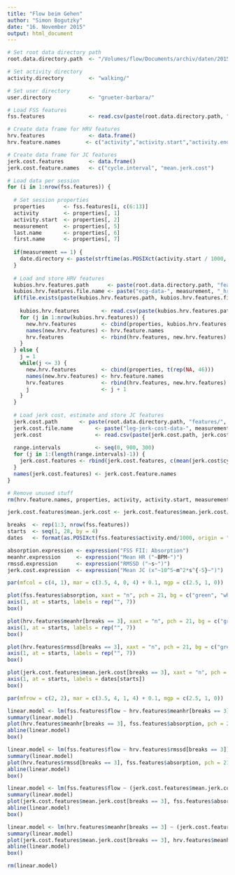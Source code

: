 ```yaml
---
title: "Flow beim Gehen"
author: "Simon Bogutzky"
date: "16. November 2015"
output: html_document
---
```


```r

# Set root data directory path
root.data.directory.path  <- "/Volumes/flow/Documents/archiv/daten/2015/flow-gehen-und-laufen/"

# Set activity directory
activity.directory        <- "walking/" 

# Set user directory
user.directory            <- "grueter-barbara/"

```

```r

# Load FSS features
fss.features              <- read.csv(paste(root.data.directory.path, "features/", activity.directory, user.directory, "fss-features.csv", sep = ""))

# Create data frame for HRV features
hrv.features              <- data.frame()
hrv.feature.names        <- c("activity","activity.start","activity.end","inquiry.end","measurement","last.name","first.name","date.of.birth","sample","meanrr","sdnn","meanhr","sdhr","rmssd","nn50","pnn50","sdann","sdnni","hrvtri","tinn","vlfpeakfft","lfpeakfft","hfpeakfft","vlfpowfft","lfpowfft","hfpowfft","vlfpowprfft","lfpowprfft","hfpowprfft","lfpownufft","hfpownufft","totpowfft","lfhffft","vlfpeakar","lfpeakar","hfpeakar","vlfpowar","lfpowar","hfpowar","vlfpowprar","lfpowprar","hfpowprar","lfpownuar","hfpownuar","totpowar","lfhfar","edr","sd1","sd2","apen","sampen","d2","dfa1","dfa2")

# Create data frame for JC features
jerk.cost.features        <- data.frame()
jerk.cost.feature.names   <- c("cycle.interval", "mean.jerk.cost")  

# Load data per session
for (i in 1:nrow(fss.features)) {
  
  # Set session properties
  properties      <- fss.features[i, c(6:13)]
  activity        <- properties[, 1]
  activity.start  <- properties[, 2]
  measurement     <- properties[, 5]
  last.name       <- properties[, 6]
  first.name      <- properties[, 7]
  
  if(measurement == 1) {
    date.directory <- paste(strftime(as.POSIXct(activity.start / 1000, origin = "1970-01-01", tz="CET"), format="%Y-%m-%d--%H-%M-%S"), "/", sep ="")
  }
  
  # Load and store HRV features
  kubios.hrv.features.path      <- paste(root.data.directory.path, "features/", activity.directory, user.directory, "kubios-hrv-features/", date.directory, sep="")
  kubios.hrv.features.file.name <- paste("ecg-data-", measurement, "_hrv.txt", sep = "")
  if(file.exists(paste(kubios.hrv.features.path, kubios.hrv.features.file.name, sep = ""))) {
    
    kubios.hrv.features       <- read.csv(paste(kubios.hrv.features.path, kubios.hrv.features.file.name, sep = ""))
    for (j in 1:nrow(kubios.hrv.features)) {
      new.hrv.features        <- cbind(properties, kubios.hrv.features[j, 1:46])
      names(new.hrv.features) <- hrv.feature.names
      hrv.features            <- rbind(hrv.features, new.hrv.features)
    }
  } else {
    j = 1
    while(j <= 3) {
      new.hrv.features        <- cbind(properties, t(rep(NA, 46)))
      names(new.hrv.features) <- hrv.feature.names
      hrv.features            <- rbind(hrv.features, new.hrv.features)
      j                       <- j + 1
    }
  }
  
  # Load jerk cost, estimate and store JC features
  jerk.cost.path       <- paste(root.data.directory.path, "features/", activity.directory, user.directory, "jerk-cost/", date.directory, sep="")
  jerk.cost.file.name       <- paste("leg-jerk-cost-data-", measurement, ".csv", sep = "")
  jerk.cost                 <- read.csv(paste(jerk.cost.path, jerk.cost.file.name, sep = ""), skip = 2)
  
  range.intervals           <- seq(0, 900, 300)
  for (j in 1:(length(range.intervals)-1)) {
    jerk.cost.features <- rbind(jerk.cost.features, c(mean(jerk.cost$cycle.interval[jerk.cost$t.s >= range.intervals[j] & jerk.cost$t.s < range.intervals[j + 1] & jerk.cost$cycle.interval < 1.15], na.rm = T), mean(jerk.cost$jerk.cost[jerk.cost$t.s >= range.intervals[j] & jerk.cost$t.s < range.intervals[j + 1] & jerk.cost$cycle.interval < 1.15], na.rm = T)))
  }
  names(jerk.cost.features) <- jerk.cost.feature.names
}

# Remove unused stuff
rm(hrv.feature.names, properties, activity, activity.start, measurement, last.name, first.name, date.directory, kubios.hrv.features, kubios.hrv.features.path, kubios.hrv.features.file.name, new.hrv.features, i, j, jerk.cost, jerk.cost.feature.names, jerk.cost.file.name, jerk.cost.path, range.intervals)

jerk.cost.features$mean.jerk.cost <- jerk.cost.features$mean.jerk.cost/10^5
```

```r
breaks  <- rep(1:3, nrow(fss.features)) 
starts  <- seq(1, 28, by = 4)
dates   <- format(as.POSIXct(fss.features$activity.end/1000, origin = "1970-01-01", tz = "CET"), "%D", tz = "CET")

absorption.expression <- expression("FSS FII: Absorption")
meanhr.expression     <- expression("Mean HR ("~BPM~")")
rmssd.expression      <- expression("RMSSD ("~s~")")
jerk.cost.expression  <- expression("Mean JC (x"~10^5~m^2*s^{-5}~")")

par(mfcol = c(4, 1), mar = c(3.5, 4, 0, 4) + 0.1, mgp = c(2.5, 1, 0))

plot(fss.features$absorption, xaxt = "n", pch = 21, bg = c("green", "white", "white", "white"), cex = 1.2, ylab = absorption.expression, xlab = "")
axis(1, at = starts, labels = rep("", 7))
box()

plot(hrv.features$meanhr[breaks == 3], xaxt = "n", pch = 21, bg = c("green", "white", "white", "white"), cex = 1.2, ylab = meanhr.expression, xlab = "")
axis(1, at = starts, labels = rep("", 7))
box()

plot(hrv.features$rmssd[breaks == 3], xaxt = "n", pch = 21, bg = c("green", "white", "white", "white"), cex = 1.2, ylab = rmssd.expression, xlab = "")
axis(1, at = starts, labels = rep("", 7))
box()

plot(jerk.cost.features$mean.jerk.cost[breaks == 3], xaxt = "n", pch = 21, bg = c("green", "white", "white", "white"), cex = 1.2, ylab = jerk.cost.expression, xlab = "Measurement")
axis(1, at = starts, labels = dates[starts])
box()
```

```r
par(mfrow = c(2, 2), mar = c(3.5, 4, 1, 4) + 0.1, mgp = c(2.5, 1, 0))

linear.model <- lm(fss.features$flow ~ hrv.features$meanhr[breaks == 3])
summary(linear.model)
plot(hrv.features$meanhr[breaks == 3], fss.features$absorption, pch = 21, cex = 1.2, ylab = absorption.expression, xlab = meanhr.expression)
abline(linear.model)
box()

linear.model <- lm(fss.features$flow ~ hrv.features$rmssd[breaks == 3])
summary(linear.model)
plot(hrv.features$rmssd[breaks == 3], fss.features$absorption, pch = 21, cex = 1.2, ylab = absorption.expression, xlab = rmssd.expression)
abline(linear.model)
box()

linear.model <- lm(fss.features$flow ~ (jerk.cost.features$mean.jerk.cost[breaks == 3]))
summary(linear.model)
plot(jerk.cost.features$mean.jerk.cost[breaks == 3], fss.features$absorption, pch = 21, cex = 1.2, ylab = absorption.expression, xlab = jerk.cost.expression)
abline(linear.model)
box()

linear.model <- lm(hrv.features$meanhr[breaks == 3] ~ (jerk.cost.features$mean.jerk.cost[breaks == 3]))
summary(linear.model)
plot(jerk.cost.features$mean.jerk.cost[breaks == 3], hrv.features$meanhr[breaks == 3], pch = 21, cex = 1.2, ylab = meanhr.expression, xlab = jerk.cost.expression)
abline(linear.model)
box()

rm(linear.model)
```



